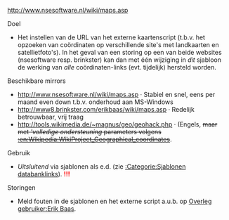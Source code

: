 <includeonly>http://www.nsesoftware.nl/wiki/maps.asp</includeonly><noinclude><!--

*** Instructies voor gebruik: ***
 Kopieer de gehele URL van de gewenste server vanuit de alinea "Beschikbare mirrors", 
 en voeg deze op de eerste regel in, tussen de "noinclude"-tags. Stel www8.brinkster.com 
 alleen in als www.nsesoftware.nl langdurig down is. -->

;Doel
*Het instellen van de URL van het externe kaartenscript (t.b.v. het opzoeken van coördinaten op verschillende site's met landkaarten en satellietfoto's). In het geval van een storing op een van beide websites (nsesoftware resp. brinkster) kan dan met één wijziging in ''dit'' sjabloon de werking van ''alle'' coördinaten-links (evt. tijdelijk) hersteld worden.

;Beschikbare mirrors
* http://www.nsesoftware.nl/wiki/maps.asp · Stabiel en snel, eens per maand even down t.b.v. onderhoud aan MS-Windows 
* http://www8.brinkster.com/erikbaas/wiki/maps.asp · Redelijk betrouwbaar, vrij traag
* http://tools.wikimedia.de/~magnus/geo/geohack.php · (Engels, <s>maar met '''volledige ondersteuning'' parameters volgens [[:en:Wikipedia:WikiProject_Geographical_coordinates]]</s>. 

;Gebruik
*''Uitsluitend'' via sjablonen als {{tl|Coördinaten}} e.d. (zie [[:Categorie:Sjablonen databanklinks]]). <span style="color:red; font-weight:bold;">!!!</span>

;Storingen
*Meld fouten in de sjablonen en het externe script a.u.b. op [[Overleg gebruiker:Erik Baas]]. 

[[Category:数据库链接模板|{{PAGENAME}}]]
</noinclude>